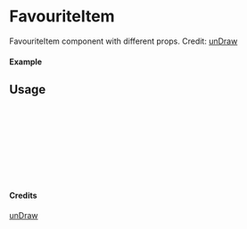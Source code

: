 
<Meta of={FavouriteItem} title="unDraw/FavouriteItem" />

# FavouriteItem

FavouriteItem component with different props.
Credit: [unDraw](https://undraw.co/illustrations)

#### Example

<Canvas of={FavouriteItem.Primary} />

## Usage

```ts
import { FavouriteItem } from "yadl-ui";

const Example = () => {
  return (
      <FavouriteItem />
  );
};

export default Example;
```

#### Credits
[unDraw](https://undraw.co/illustrations)
